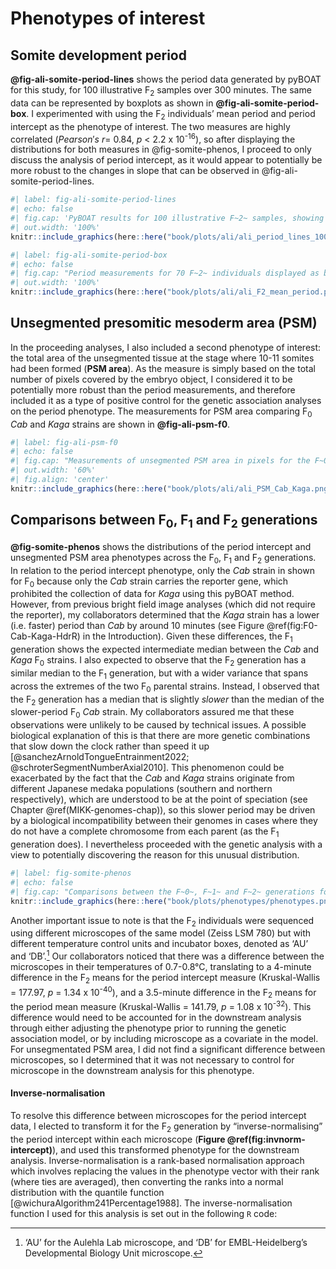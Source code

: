 # Phenotypes of interest {#somite-phenotype}

## Somite development period

**@fig-ali-somite-period-lines** shows the period data generated by pyBOAT for this study, for 100 illustrative F~2~ samples over 300 minutes. The same data can be represented by boxplots as shown in **@fig-ali-somite-period-box**. I experimented with using the F~2~ individuals' mean period and period intercept as the phenotype of interest. The two measures are highly correlated ($Pearson's~r =$ 0.84, $p$ < 2.2 x 10^-16^), so after displaying the distributions for both measures in @fig-somite-phenos, I proceed to only discuss the analysis of period intercept, as it would appear to potentially be more robust to the changes in slope that can be observed in @fig-ali-somite-period-lines.

```r
#| label: fig-ali-somite-period-lines
#| echo: false
#| fig.cap: 'PyBOAT results for 100 illustrative F~2~ samples, showing the period length in minutes over the course of 300 minutes. Period tends to increase over time, meaning that as the embryo develops, each successive somite takes longer to form. Figure generated by Ali Seleit.'
#| out.width: '100%'
knitr::include_graphics(here::here("book/plots/ali/ali_period_lines_100fish300mins.png"), auto_pdf = T)
```

```r
#| label: fig-ali-somite-period-box
#| echo: false
#| fig.cap: "Period measurements for 70 F~2~ individuals displayed as boxplots with each individual's median and interquartile range. Figure generated by Ali Seleit."
#| out.width: '100%'
knitr::include_graphics(here::here("book/plots/ali/ali_F2_mean_period.png"), auto_pdf = T)
```

## Unsegmented presomitic mesoderm area (PSM)

In the proceeding analyses, I also included a second phenotype of interest: the total area of the unsegmented tissue at the stage where 10-11 somites had been formed (**PSM area**). As the measure is simply based on the total number of pixels covered by the embryo object, I considered it to be potentially more robust than the period measurements, and therefore included it as a type of positive control for the genetic association analyses on the period phenotype. The measurements for PSM area comparing F~0~ *Cab* and *Kaga* strains are shown in **@fig-ali-psm-f0**.

```r
#| label: fig-ali-psm-f0
#| echo: false
#| fig.cap: "Measurements of unsegmented PSM area in pixels for the F~0~ individuals from the *Cab* strain ($N = 19$) and *Kaga* strain ($N = 10$). *Kaga* tends to have a smaller PSM than *Cab*. Figure generated by Ali Seleit."
#| out.width: '60%'
#| fig.align: 'center'
knitr::include_graphics(here::here("book/plots/ali/ali_PSM_Cab_Kaga.png"), auto_pdf = T)
```

## Comparisons between F~0~, F~1~ and F~2~ generations

**@fig-somite-phenos** shows the distributions of the period intercept and unsegmented PSM area phenotypes across the F~0~, F~1~ and F~2~ generations. In relation to the period intercept phenotype, only the *Cab* strain in shown for F~0~ because only the *Cab* strain carries the reporter gene, which prohibited the collection of data for *Kaga* using this pyBOAT method. However, from previous bright field image analyses (which did not require the reporter), my collaborators determined that the *Kaga* strain has a lower (i.e. faster) period than *Cab* by around 10 minutes (see Figure \@ref(fig:F0-Cab-Kaga-HdrR) in the Introduction). Given these differences, the F~1~ generation shows the expected intermediate median between the *Cab* and *Kaga* F~0~ strains. I also expected to observe that the F~2~ generation has a similar median to the F~1~ generation, but with a wider variance that spans across the extremes of the two F~0~ parental strains. Instead, I observed that the F~2~ generation has a median that is slightly *slower* than the median of the slower-period F~0~ *Cab* strain. My collaborators assured me that these observations were unlikely to be caused by technical issues. A possible biological explanation of this is that there are more genetic combinations that slow down the clock rather than speed it up [@sanchezArnoldTongueEntrainment2022; @schroterSegmentNumberAxial2010]. This phenomenon could be exacerbated by the fact that the *Cab* and *Kaga* strains originate from different Japanese medaka populations (southern and northern respectively), which are understood to be at the point of speciation (see Chapter \@ref(MIKK-genomes-chap)), so this slower period may be driven by a biological incompatibility between their genomes in cases where they do not have a complete chromosome from each parent (as the F~1~ generation does). I nevertheless proceeded with the genetic analysis with a view to potentially discovering the reason for this unusual distribution.

```r
#| label: fig-somite-phenos
#| echo: false
#| fig.cap: "Comparisons between the F~0~, F~1~ and F~2~ generations for period intercept and unsegmented PSM area. As only the *Cab* strain contains the reporter gene, the F~0~ only shows period intercept for *Cab* individuals (with the *Kaga* strain previously estimated to have a period of ~10 minutes slower than *Cab*). **A**: period intercept in minutes. **B**: unsegmented PSM area in pixels. $P$-values are derived from Kruskal-Wallis tests comparing the F~2~ individuals across microscopes. For unsegmented PSM area, data was only collected for the F~2~ generation."
knitr::include_graphics(here::here("book/plots/phenotypes/phenotypes.png"), auto_pdf = T)
```

Another important issue to note is that the F~2~ individuals were sequenced using different microscopes of the same model (Zeiss LSM 780) but with different temperature control units and incubator boxes, denoted as 'AU' and 'DB'.^['AU' for the Aulehla Lab microscope, and 'DB' for  EMBL-Heidelberg's Developmental Biology Unit microscope.] Our collaborators noticed that there was a difference between the microscopes in their temperatures of 0.7-0.8°C, translating to a 4-minute difference in the F~2~ means for the period intercept measure (Kruskal-Wallis = 177.97, $p$ = 1.34 x 10^-40^), and a 3.5-minute difference in the F~2~ means for the period mean measure (Kruskal-Wallis = 141.79, $p$ = 1.08 x 10^-32^). This difference would need to be accounted for in the downstream analysis through either adjusting the phenotype prior to running the genetic association model, or by including microscope as a covariate in the model. For unsegmentated PSM area, I did not find a significant difference between microscopes, so I determined that it was not necessary to control for microscope in the downstream analysis for this phenotype.

#### Inverse-normalisation {#inverse-norm-sec}

To resolve this difference between microscopes for the period intercept data, I elected to transform it for the F~2~ generation by "inverse-normalising" the period intercept within each microscope (**Figure \@ref(fig:invnorm-intercept)**), and used this transformed phenotype for the downstream analysis. Inverse-normalisation is a rank-based normalisation approach which involves replacing the values in the phenotype vector with their rank (where ties are averaged), then converting the ranks into a normal distribution with the quantile function [@wichuraAlgorithm241Percentage1988]. The inverse-normalisation function I used for this analysis is set out in the following `R` code: